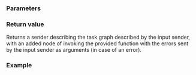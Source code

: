 {{cpp/execution/title|upon_error}}
{{cpp/execution/navbar}}
{{ddcl|header=execution|since=c++26|
execution::sender auto 
    upon_error( execution::sender auto input,
                std::invocable&lt;/*errors-sent-by*/(input)...&gt; function );
}}

===Parameters===
{{par begin}}
{{par|input|sender which once an error occurs, sends the errors to the function}}
{{par|function|invocable to be called with errors in case an error occurs by input sender}}
{{par end}}

===Return value===
Returns a sender describing the task graph described by the input sender, with an added node of invoking the provided function with the errors sent by the input sender as arguments (in case of an error).

===Example===
{{example}}

{{langlinks|de|es|ja|ru|zh}}